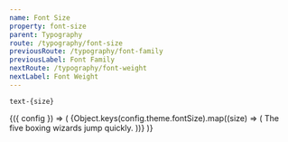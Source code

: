 ```yaml
---
name: Font Size
property: font-size
parent: Typography
route: /typography/font-size
previousRoute: /typography/font-family
previousLabel: Font Family
nextRoute: /typography/font-weight
nextLabel: Font Weight
---
```



`text-{size}`

<ConfigConsumer>
  {({ config }) => (
    <Grid>
      {Object.keys(config.theme.fontSize).map((size) => (
        <InfoBox key={`text-${size}`} pattern={`text-${size}`}>
          <Box className={`bg-white rounded text-${size}`}>
            The five boxing wizards jump quickly.
          </Box>
        </InfoBox>
      ))}
    </Grid>
  )}
</ConfigConsumer>

<ConfigPropertyList property="fontSize" />
